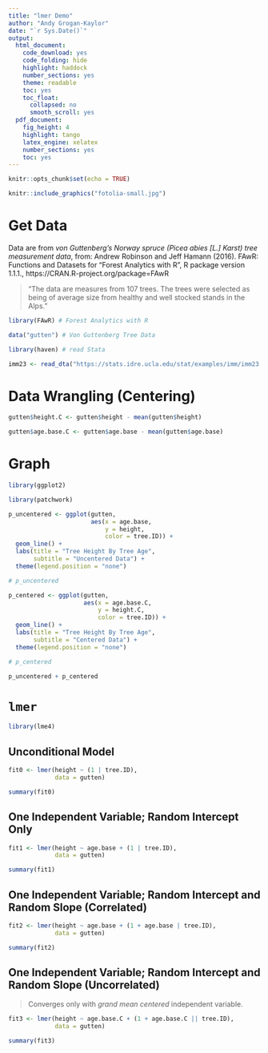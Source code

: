 ```yaml
---
title: "lmer Demo"
author: "Andy Grogan-Kaylor"
date: "`r Sys.Date()`"
output:
  html_document: 
    code_download: yes
    code_folding: hide
    highlight: haddock
    number_sections: yes
    theme: readable
    toc: yes
    toc_float:
      collapsed: no
      smooth_scroll: yes
  pdf_document: 
    fig_height: 4
    highlight: tango
    latex_engine: xelatex
    number_sections: yes
    toc: yes
---
```


```r

knitr::opts_chunk$set(echo = TRUE)

```

```r

knitr::include_graphics("fotolia-small.jpg")

```

# Get Data

Data are from *von Guttenberg's Norway spruce (Picea abies [L.] Karst) tree measurement data*, from: Andrew Robinson and Jeff Hamann (2016). FAwR: Functions and Datasets for "Forest Analytics with R", R package version 1.1.1., https://CRAN.R-project.org/package=FAwR

> "The data are measures from 107 trees. The trees were selected as being of average size from healthy and well stocked stands in the Alps."


```r

library(FAwR) # Forest Analytics with R

data("gutten") # Von Guttenberg Tree Data

```

```r

library(haven) # read Stata

imm23 <- read_dta("https://stats.idre.ucla.edu/stat/examples/imm/imm23.dta")

```

# Data Wrangling (Centering)

```r

gutten$height.C <- gutten$height - mean(gutten$height)

gutten$age.base.C <- gutten$age.base - mean(gutten$age.base) 

```

# Graph

```r

library(ggplot2)

library(patchwork)

p_uncentered <- ggplot(gutten,
                       aes(x = age.base,
                           y = height,
                           color = tree.ID)) +
  geom_line() +
  labs(title = "Tree Height By Tree Age",
       subtitle = "Uncentered Data") +
  theme(legend.position = "none")

# p_uncentered

p_centered <- ggplot(gutten,
                     aes(x = age.base.C,
                         y = height.C,
                         color = tree.ID)) +
  geom_line() +
  labs(title = "Tree Height By Tree Age",
       subtitle = "Centered Data") +
  theme(legend.position = "none")

# p_centered

p_uncentered + p_centered 

```

# `lmer`

```r

library(lme4)

```

## Unconditional Model

```r

fit0 <- lmer(height ~ (1 | tree.ID), 
             data = gutten)

summary(fit0)

```

## One Independent Variable; Random Intercept Only

```r

fit1 <- lmer(height ~ age.base + (1 | tree.ID), 
             data = gutten)

summary(fit1)

```

## One Independent Variable; Random Intercept and Random Slope (Correlated)

```r

fit2 <- lmer(height ~ age.base + (1 + age.base | tree.ID), 
             data = gutten)

summary(fit2)

```

## One Independent Variable; Random Intercept and Random Slope (Uncorrelated)

> Converges only with *grand mean centered* independent variable.

```r

fit3 <- lmer(height ~ age.base.C + (1 + age.base.C || tree.ID), 
             data = gutten)

summary(fit3)

```

